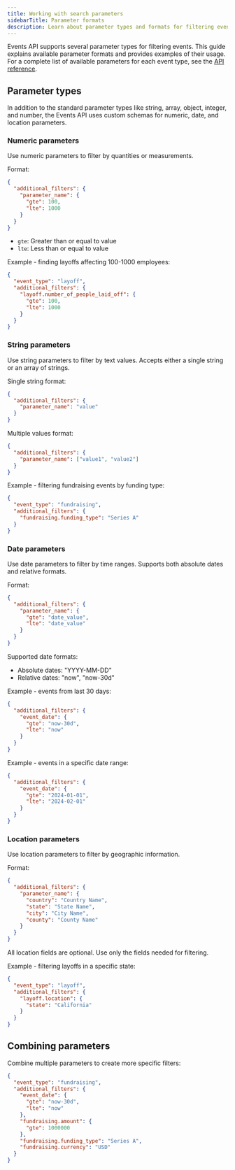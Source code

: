 ```yaml
---
title: Working with search parameters
sidebarTitle: Parameter formats
description: Learn about parameter types and formats for filtering event data.
---
```


Events API supports several parameter types for filtering events. This guide
explains available parameter formats and provides examples of their usage. For a
complete list of available parameters for each event type, see the
[API reference](/v3/events/endpoints).

## Parameter types

In addition to the standard parameter types like string, array, object, integer,
and number, the Events API uses custom schemas for numeric, date, and location
parameters.

### Numeric parameters

Use numeric parameters to filter by quantities or measurements.

Format:

```json
{
  "additional_filters": {
    "parameter_name": {
      "gte": 100,
      "lte": 1000
    }
  }
}
```

- `gte`: Greater than or equal to value
- `lte`: Less than or equal to value

Example - finding layoffs affecting 100-1000 employees:

```json
{
  "event_type": "layoff",
  "additional_filters": {
    "layoff.number_of_people_laid_off": {
      "gte": 100,
      "lte": 1000
    }
  }
}
```

### String parameters

Use string parameters to filter by text values. Accepts either a single string
or an array of strings.

Single string format:

```json
{
  "additional_filters": {
    "parameter_name": "value"
  }
}
```

Multiple values format:

```json
{
  "additional_filters": {
    "parameter_name": ["value1", "value2"]
  }
}
```

Example - filtering fundraising events by funding type:

```json
{
  "event_type": "fundraising",
  "additional_filters": {
    "fundraising.funding_type": "Series A"
  }
}
```

### Date parameters

Use date parameters to filter by time ranges. Supports both absolute dates and
relative formats.

Format:

```json
{
  "additional_filters": {
    "parameter_name": {
      "gte": "date_value",
      "lte": "date_value"
    }
  }
}
```

Supported date formats:

- Absolute dates: "YYYY-MM-DD"
- Relative dates: "now", "now-30d"

Example - events from last 30 days:

```json
{
  "additional_filters": {
    "event_date": {
      "gte": "now-30d",
      "lte": "now"
    }
  }
}
```

Example - events in a specific date range:

```json
{
  "additional_filters": {
    "event_date": {
      "gte": "2024-01-01",
      "lte": "2024-02-01"
    }
  }
}
```

### Location parameters

Use location parameters to filter by geographic information.

Format:

```json
{
  "additional_filters": {
    "parameter_name": {
      "country": "Country Name",
      "state": "State Name",
      "city": "City Name",
      "county": "County Name"
    }
  }
}
```

All location fields are optional. Use only the fields needed for filtering.

Example - filtering layoffs in a specific state:

```json
{
  "event_type": "layoff",
  "additional_filters": {
    "layoff.location": {
      "state": "California"
    }
  }
}
```

## Combining parameters

Combine multiple parameters to create more specific filters:

```json
{
  "event_type": "fundraising",
  "additional_filters": {
    "event_date": {
      "gte": "now-30d",
      "lte": "now"
    },
    "fundraising.amount": {
      "gte": 1000000
    },
    "fundraising.funding_type": "Series A",
    "fundraising.currency": "USD"
  }
}
```
